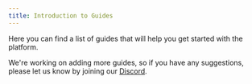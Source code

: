 ```yaml
---
title: Introduction to Guides
---
```


Here you can find a list of guides that will help you get started with the platform.

We're working on adding more guides, so if you have any suggestions, please let us know by joining our [Discord](https://discord.gg/ZBjGgJkF).
